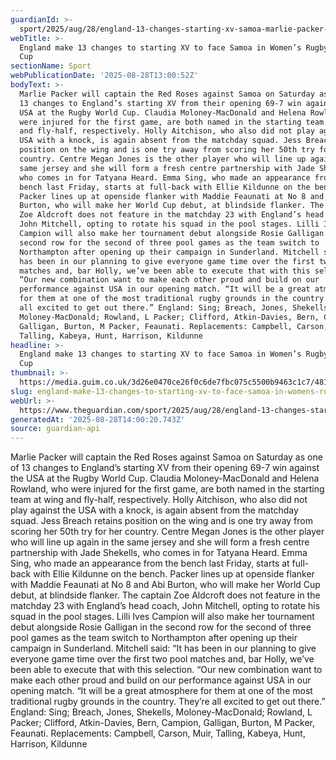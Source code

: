 ```yaml
---
guardianId: >-
  sport/2025/aug/28/england-13-changes-starting-xv-samoa-marlie-packer-womens-rugby-world-cup
webTitle: >-
  England make 13 changes to starting XV to face Samoa in Women’s Rugby World
  Cup
sectionName: Sport
webPublicationDate: '2025-08-28T13:00:52Z'
bodyText: >-
  Marlie Packer will captain the Red Roses against Samoa on Saturday as one of
  13 changes to England’s starting XV from their opening 69-7 win against the
  USA at the Rugby World Cup. Claudia Moloney-MacDonald and Helena Rowland, who
  were injured for the first game, are both named in the starting team at wing
  and fly-half, respectively. Holly Aitchison, who also did not play against the
  USA with a knock, is again absent from the matchday squad. Jess Breach retains
  position on the wing and is one try away from scoring her 50th try for her
  country. Centre Megan Jones is the other player who will line up again in the
  same jersey and she will form a fresh centre partnership with Jade Shekells,
  who comes in for Tatyana Heard. Emma Sing, who made an appearance from the
  bench last Friday, starts at full-back with Ellie Kildunne on the bench.
  Packer lines up at openside flanker with Maddie Feaunati at No 8 and Abi
  Burton, who will make her World Cup debut, at blindside flanker. The captain
  Zoe Aldcroft does not feature in the matchday 23 with England’s head coach,
  John Mitchell, opting to rotate his squad in the pool stages. Lilli Ives
  Campion will also make her tournament debut alongside Rosie Galligan in the
  second row for the second of three pool games as the team switch to
  Northampton after opening up their campaign in Sunderland. Mitchell said: “It
  has been in our planning to give everyone game time over the first two pool
  matches and, bar Holly, we’ve been able to execute that with this selection.
  “Our new combination want to make each other proud and build on our
  performance against USA in our opening match. “It will be a great atmosphere
  for them at one of the most traditional rugby grounds in the country. They’re
  all excited to get out there.” England: Sing; Breach, Jones, Shekells,
  Moloney-MacDonald; Rowland, L Packer; Clifford, Atkin-Davies, Bern, Campion,
  Galligan, Burton, M Packer, Feaunati. Replacements: Campbell, Carson, Muir,
  Talling, Kabeya, Hunt, Harrison, Kildunne
headline: >-
  England make 13 changes to starting XV to face Samoa in Women’s Rugby World
  Cup
thumbnail: >-
  https://media.guim.co.uk/3d26e0470ce26f0c6de7fbc075c5500b9463c1c7/481_201_3638_2910/500.jpg
slug: england-make-13-changes-to-starting-xv-to-face-samoa-in-womens-rugby-world-cup
webUrl: >-
  https://www.theguardian.com/sport/2025/aug/28/england-13-changes-starting-xv-samoa-marlie-packer-womens-rugby-world-cup
generatedAt: '2025-08-28T14:00:20.743Z'
source: guardian-api
---
```

Marlie Packer will captain the Red Roses against Samoa on Saturday as one of 13 changes to England’s starting XV from their opening 69-7 win against the USA at the Rugby World Cup. Claudia Moloney-MacDonald and Helena Rowland, who were injured for the first game, are both named in the starting team at wing and fly-half, respectively. Holly Aitchison, who also did not play against the USA with a knock, is again absent from the matchday squad. Jess Breach retains position on the wing and is one try away from scoring her 50th try for her country. Centre Megan Jones is the other player who will line up again in the same jersey and she will form a fresh centre partnership with Jade Shekells, who comes in for Tatyana Heard. Emma Sing, who made an appearance from the bench last Friday, starts at full-back with Ellie Kildunne on the bench. Packer lines up at openside flanker with Maddie Feaunati at No 8 and Abi Burton, who will make her World Cup debut, at blindside flanker. The captain Zoe Aldcroft does not feature in the matchday 23 with England’s head coach, John Mitchell, opting to rotate his squad in the pool stages. Lilli Ives Campion will also make her tournament debut alongside Rosie Galligan in the second row for the second of three pool games as the team switch to Northampton after opening up their campaign in Sunderland. Mitchell said: “It has been in our planning to give everyone game time over the first two pool matches and, bar Holly, we’ve been able to execute that with this selection. “Our new combination want to make each other proud and build on our performance against USA in our opening match. “It will be a great atmosphere for them at one of the most traditional rugby grounds in the country. They’re all excited to get out there.” England: Sing; Breach, Jones, Shekells, Moloney-MacDonald; Rowland, L Packer; Clifford, Atkin-Davies, Bern, Campion, Galligan, Burton, M Packer, Feaunati. Replacements: Campbell, Carson, Muir, Talling, Kabeya, Hunt, Harrison, Kildunne
